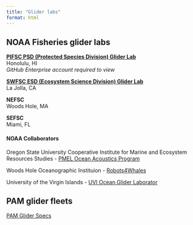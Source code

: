 ```yaml
---
title: "Glider labs"
format: html
---
```


## NOAA Fisheries glider labs

[**PIFSC PSD (Protected Species Division) Glider Lab**](https://stunning-adventure-z2nw12l.pages.github.io/)  
Honolulu, HI  
*GitHub Enterprise account required to view*

[**SWFSC ESD (Ecosystem Science Division) Glider Lab**](https://swfsc.github.io/glider-lab-manual/)  
La Jolla, CA  

**NEFSC**  
Woods Hole, MA

**SEFSC**  
Miami, FL  


#### NOAA Collaborators

Oregon State University Cooperative Institute for Marine and Ecosystem Resources Studies - [PMEL Ocean Acoustics Program](https://cimers.oregonstate.edu/our-research/ocean-acoustics/pmel-ocean-acoustic-program)

Woods Hole Oceanographic Instituion - [Robots4Whales](https://robots4whales.whoi.edu/)

University of the Virgin Islands - [UVI Ocean Glider Laborator](https://www.uvi.edu/research/center-for-marine-environmental-studies/gliders/index.html)


## PAM glider fleets

[PAM Glider Specs](https://docs.google.com/spreadsheets/d/1tQciIqVNt5-WjlX3glFSI3Oo9C9KDUqx1eQGQzWqlQ4/edit?gid=0#gid=0)

